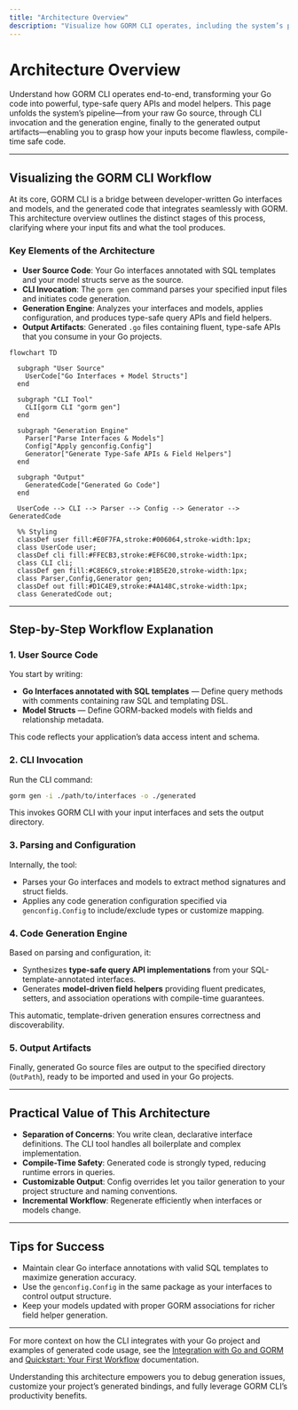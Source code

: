```yaml
---
title: "Architecture Overview"
description: "Visualize how GORM CLI operates, including the system’s pipeline—from user-written Go code through the CLI invocation, generation engine, and output artifacts. A mermaid diagram depicts the high-level data flow and component boundaries."
---
```


# Architecture Overview

Understand how GORM CLI operates end-to-end, transforming your Go code into powerful, type-safe query APIs and model helpers. This page unfolds the system’s pipeline—from your raw Go source, through CLI invocation and the generation engine, finally to the generated output artifacts—enabling you to grasp how your inputs become flawless, compile-time safe code.

---

## Visualizing the GORM CLI Workflow

At its core, GORM CLI is a bridge between developer-written Go interfaces and models, and the generated code that integrates seamlessly with GORM. This architecture overview outlines the distinct stages of this process, clarifying where your input fits and what the tool produces.

### Key Elements of the Architecture

- **User Source Code**: Your Go interfaces annotated with SQL templates and your model structs serve as the source.
- **CLI Invocation**: The `gorm gen` command parses your specified input files and initiates code generation.
- **Generation Engine**: Analyzes your interfaces and models, applies configuration, and produces type-safe query APIs and field helpers.
- **Output Artifacts**: Generated `.go` files containing fluent, type-safe APIs that you consume in your Go projects.

<MermaidDiagram/>

```mermaid
flowchart TD

  subgraph "User Source"
    UserCode["Go Interfaces + Model Structs"]
  end

  subgraph "CLI Tool"
    CLI[gorm CLI "gorm gen"]
  end

  subgraph "Generation Engine"
    Parser["Parse Interfaces & Models"]
    Config["Apply genconfig.Config"]
    Generator["Generate Type-Safe APIs & Field Helpers"]
  end

  subgraph "Output"
    GeneratedCode["Generated Go Code"]
  end

  UserCode --> CLI --> Parser --> Config --> Generator --> GeneratedCode

  %% Styling
  classDef user fill:#E0F7FA,stroke:#006064,stroke-width:1px;
  class UserCode user;
  classDef cli fill:#FFECB3,stroke:#EF6C00,stroke-width:1px;
  class CLI cli;
  classDef gen fill:#C8E6C9,stroke:#1B5E20,stroke-width:1px;
  class Parser,Config,Generator gen;
  classDef out fill:#D1C4E9,stroke:#4A148C,stroke-width:1px;
  class GeneratedCode out;
```

---

## Step-by-Step Workflow Explanation

### 1. User Source Code

You start by writing:

- **Go Interfaces annotated with SQL templates** — Define query methods with comments containing raw SQL and templating DSL.
- **Model Structs** — Define GORM-backed models with fields and relationship metadata.

This code reflects your application’s data access intent and schema.

### 2. CLI Invocation

Run the CLI command:

```bash
gorm gen -i ./path/to/interfaces -o ./generated
```

This invokes GORM CLI with your input interfaces and sets the output directory.

### 3. Parsing and Configuration

Internally, the tool:

- Parses your Go interfaces and models to extract method signatures and struct fields.
- Applies any code generation configuration specified via `genconfig.Config` to include/exclude types or customize mapping.

### 4. Code Generation Engine

Based on parsing and configuration, it:

- Synthesizes **type-safe query API implementations** from your SQL-template-annotated interfaces.
- Generates **model-driven field helpers** providing fluent predicates, setters, and association operations with compile-time guarantees.

This automatic, template-driven generation ensures correctness and discoverability.

### 5. Output Artifacts

Finally, generated Go source files are output to the specified directory (`OutPath`), ready to be imported and used in your Go projects.

---

## Practical Value of This Architecture

- **Separation of Concerns**: You write clean, declarative interface definitions. The CLI tool handles all boilerplate and complex implementation.
- **Compile-Time Safety**: Generated code is strongly typed, reducing runtime errors in queries.
- **Customizable Output**: Config overrides let you tailor generation to your project structure and naming conventions.
- **Incremental Workflow**: Regenerate efficiently when interfaces or models change.

---

## Tips for Success

- Maintain clear Go interface annotations with valid SQL templates to maximize generation accuracy.
- Use the `genconfig.Config` in the same package as your interfaces to control output structure.
- Keep your models updated with proper GORM associations for richer field helper generation.

---

For more context on how the CLI integrates with your Go project and examples of generated code usage, see the [Integration with Go and GORM](../integration-overview) and [Quickstart: Your First Workflow](../../../getting-started/project-configuration-run/quickstart-overview) documentation.


<Tip>
Understanding this architecture empowers you to debug generation issues, customize your project’s generated bindings, and fully leverage GORM CLI’s productivity benefits.
</Tip>